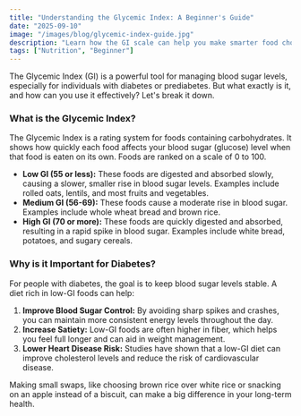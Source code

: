 ```yaml
---
title: "Understanding the Glycemic Index: A Beginner's Guide"
date: "2025-09-10"
image: "/images/blog/glycemic-index-guide.jpg"
description: "Learn how the GI scale can help you make smarter food choices every day."
tags: ["Nutrition", "Beginner"]
---
```


The Glycemic Index (GI) is a powerful tool for managing blood sugar levels, especially for individuals with diabetes or prediabetes. But what exactly is it, and how can you use it effectively? Let's break it down.

### What is the Glycemic Index?

The Glycemic Index is a rating system for foods containing carbohydrates. It shows how quickly each food affects your blood sugar (glucose) level when that food is eaten on its own. Foods are ranked on a scale of 0 to 100.

-   **Low GI (55 or less):** These foods are digested and absorbed slowly, causing a slower, smaller rise in blood sugar levels. Examples include rolled oats, lentils, and most fruits and vegetables.
-   **Medium GI (56-69):** These foods cause a moderate rise in blood sugar. Examples include whole wheat bread and brown rice.
-   **High GI (70 or more):** These foods are quickly digested and absorbed, resulting in a rapid spike in blood sugar. Examples include white bread, potatoes, and sugary cereals.

### Why is it Important for Diabetes?

For people with diabetes, the goal is to keep blood sugar levels stable. A diet rich in low-GI foods can help:

1.  **Improve Blood Sugar Control:** By avoiding sharp spikes and crashes, you can maintain more consistent energy levels throughout the day.
2.  **Increase Satiety:** Low-GI foods are often higher in fiber, which helps you feel full longer and can aid in weight management.
3.  **Lower Heart Disease Risk:** Studies have shown that a low-GI diet can improve cholesterol levels and reduce the risk of cardiovascular disease.

Making small swaps, like choosing brown rice over white rice or snacking on an apple instead of a biscuit, can make a big difference in your long-term health.
